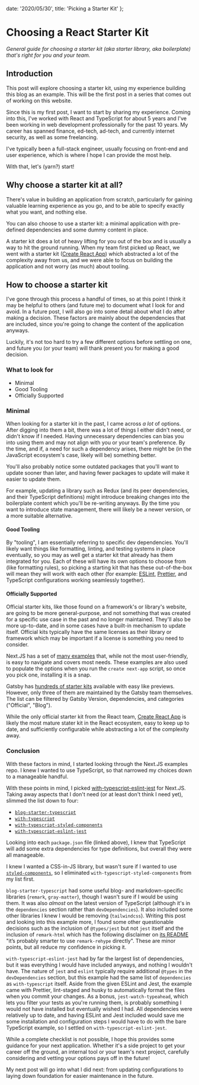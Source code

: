   date: '2020/05/30',
  title: 'Picking a Starter Kit'
};

# Choosing a React Starter Kit

_General guide for choosing a starter kit (aka starter library, aka boilerplate) that's right for you and your team._

## Introduction

This post will explore choosing a starter kit, using my experience building this blog as an example. This will be the first post in a series that comes out of working on this website.

Since this is my first post, I want to start by sharing my experience. Coming into this, I've worked with React and TypeScript for about 5 years and I've been working in web development professionally for the past 10 years. My career has spanned finance, ed-tech, ad-tech, and currently internet security, as well as some freelancing.

I've typically been a full-stack engineer, usually focusing on front-end and user experience, which is where I hope I can provide the most help.

With that, let's (yarn?) start!

## Why choose a starter kit at all?

There's value in building an application from scratch, particularly for gaining valuable learning experience as you go, and to be able to specify exactly what you want, and nothing else.

You can also choose to use a starter kit: a minimal application with pre-defined dependencies and some dummy content in place.

A starter kit does a lot of heavy lifting for you out of the box and is usually a way to hit the ground running. When my team first picked up React, we went with a starter kit ([Create React App](https://github.com/facebook/create-react-app)) which abstracted a lot of the complexity away from us, and we were able to focus on building the application and not worry (as much) about tooling.

## How to choose a starter kit

I've gone through this process a handful of times, so at this point I think it may be helpful to others (and future me) to document what I look for and avoid. In a future post, I will also go into some detail about what I do after making a decision. These factors are mainly about the dependencies that are included, since you're going to change the content of the application anyways.

Luckily, it's not too hard to try a few different options before settling on one, and future you (or your team) will thank present you for making a good decision.

### What to look for

- Minimal
- Good Tooling
- Officially Supported

### Minimal

When looking for a starter kit in the past, I came across _a lot_ of options. After digging into them a bit, there was a lot of things I either didn't need, or didn't know if I needed. Having unnecessary dependencies can bias you into using them and may not align with you or your team's preference. By the time, and if, a need for such a dependency arises, there might be (in the JavaScript ecosystem's case, likely will be) something better.

You'll also probably notice some outdated packages that you'll want to update sooner than later, and having fewer packages to update will make it easier to update them.

For example, updating a library such as Redux (and its peer dependencies, and their TypeScript definitions) might introduce breaking changes into the boilerplate content which you'll be re-writing anyways. By the time you want to introduce state management, there will likely be a newer version, or a more suitable alternative.

#### Good Tooling

By "tooling", I am essentially referring to specific dev dependencies. You'll likely want things like formatting, linting, and testing systems in place eventually, so you may as well get a starter kit that already has them integrated for you. Each of these will have its own options to choose from (like formatting rules), so picking a starting kit that has these out-of-the-box will mean they will work with each other (for example: [ESLint](https://eslint.org/), [Prettier](https://prettier.io/), and TypeScript configurations working seamlessly together).

#### Officially Supported

Official starter kits, like those found on a framework's or library's website, are going to be more general-purpose, and not something that was created for a specific use case in the past and no longer maintained. They'll also be more up-to-date, and in some cases have a built-in mechanism to update itself. Official kits typically have the same licenses as their library or framework which may be important if a license is something you need to consider.

Next.JS has a set of [many examples](https://github.com/vercel/next.js/tree/master/examples) that, while not the most user-friendly, is easy to navigate and covers most needs. These examples are also used to populate the options when you run the `create next-app` script, so once you pick one, installing it is a snap.

Gatsby has [hundreds of starter kits](https://www.gatsbyjs.org/starters/?v=2) available with easy like previews. However, only three of them are maintained by the Gatsby team themselves. The list can be filtered by Gatsby Version, dependencies, and categories ("Official", "Blog").

While the only official starter kit from the React team, [Create React App](https://github.com/facebook/create-react-app) is likely the most mature stater kit in the React ecosystem, easy to keep up to date, and sufficiently configurable while abstracting a lot of the complexity away.

### Conclusion

With these factors in mind, I started looking through the Next.JS examples repo. I knew I wanted to use TypeScript, so that narrowed my choices down to a manageable handful.

With these points in mind, I picked [with-typescript-eslint-jest](https://github.com/vercel/next.js/tree/canary/examples/with-typescript-eslint-jest) for Next.JS. Taking away aspects that I don't need (or at least don't think I need yet), slimmed the list down to four:

- [`blog-starter-typescript`](https://github.com/vercel/next.js/blob/v9.4.4/examples/blog-starter-typescript/package.json)
- [`with-typescript`](https://github.com/vercel/next.js/blob/v9.4.4/examples/with-typescript/package.json)
- [`with-typescript-styled-components`](https://github.com/vercel/next.js/blob/v9.4.4/examples/with-typescript-styled-components/package.json)
- [`with-typescript-eslint-jest`](https://github.com/vercel/next.js/blob/v9.4.4/examples/with-typescript-eslint-jest/package.json)

Looking into each `package.json` file (linked above), I knew that TypeScript will add some extra dependencies for type definitions, but overall they were all manageable.

I knew I wanted a CSS-in-JS library, but wasn't sure if I wanted to use [`styled-components`](https://styled-components.com/), so I eliminated `with-typescript-styled-components` from my list first.

`blog-starter-typescript` had some useful blog- and markdown-specific libraries (`remark`, `gray-matter`), though I wasn't sure if I would be using them. It was also _almost_ on the latest version of TypeScript (although it's in the `dependencies` section rather than `devDependencies`). It also included some other libraries I knew I would be removing (`tailwindcss`). Writing this post and looking into this example more, I found some other questionable decisions such as the inclusion of `@types/jest` but not `jest` itself and the inclusion of `remark-html` which has the following disclaimer on [its README](https://github.com/remarkjs/remark-html) "it’s probably smarter to use `remark-rehype` directly". These are minor points, but all reduce my confidence in picking it.

`with-typescript-eslint-jest` had by far the largest list of dependencies, but it was everything I would have included anyways, and nothing I wouldn't have. The nature of `jest` and `eslint` typically require additional `@types` in the `devDependencies` section, but this example had the same list of `dependencies` as `with-typescript` itself. Aside from the given ESLint and Jest, the example came with Prettier, lint-staged and husky to automatically format the files when you commit your changes. As a bonus, `jest-watch-typeahead`, which lets you filter your tests as you're running them, is probably something I would not have installed but eventually wished I had. All dependencies were relatively up to date, and having ESLint and Jest included would save me some installation and configuration steps I would have to do with the bare TypeScript example, so I settled on `with-typescript-eslint-jest`.

While a complete checklist is not possible, I hope this provides some guidance for your next application. Whether it's a side project to get your career off the ground, an internal tool or your team's next project, carefully considering and vetting your options pays off in the future!

My next post will go into what I did next: from updating configurations to laying down foundation for easier maintenance in the future.
